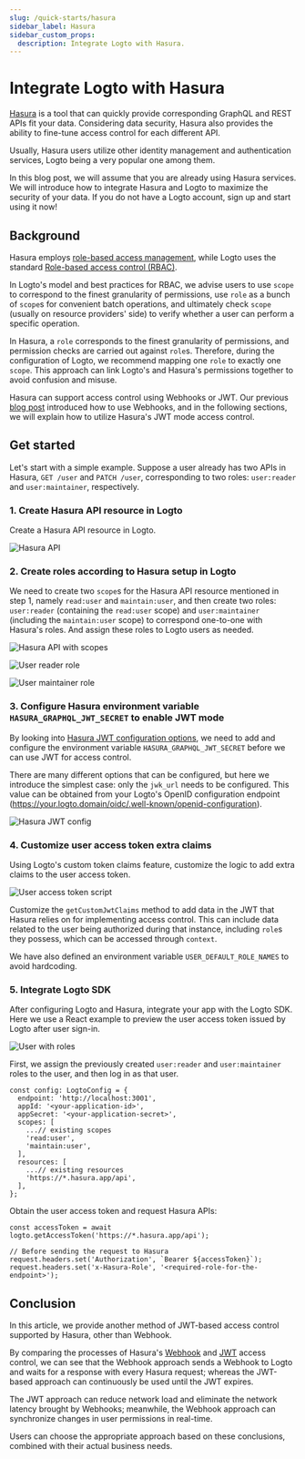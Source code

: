 ```yaml
---
slug: /quick-starts/hasura
sidebar_label: Hasura
sidebar_custom_props:
  description: Integrate Logto with Hasura.
---
```


# Integrate Logto with Hasura

[Hasura](https://hasura.io/) is a tool that can quickly provide corresponding GraphQL and REST APIs fit your data. Considering data security, Hasura also provides the ability to fine-tune access control for each different API.

Usually, Hasura users utilize other identity management and authentication services, Logto being a very popular one among them.

In this blog post, we will assume that you are already using Hasura services. We will introduce how to integrate Hasura and Logto to maximize the security of your data. If you do not have a Logto account, sign up and start using it now!

## Background

Hasura employs [role-based access management](https://hasura.io/docs/latest/auth/overview/), while Logto uses the standard [Role-based access control (RBAC)](/authorization/role-based-access-control).

In Logto's model and best practices for RBAC, we advise users to use `scope` to correspond to the finest granularity of permissions, use `role` as a bunch of `scope`s for convenient batch operations, and ultimately check `scope` (usually on resource providers' side) to verify whether a user can perform a specific operation.

In Hasura, a `role` corresponds to the finest granularity of permissions, and permission checks are carried out against `role`s. Therefore, during the configuration of Logto, we recommend mapping one `role` to exactly one `scope`. This approach can link Logto's and Hasura's permissions together to avoid confusion and misuse.

Hasura can support access control using Webhooks or JWT. Our previous [blog post](https://blog.logto.io/logto-x-hasura) introduced how to use Webhooks, and in the following sections, we will explain how to utilize Hasura's JWT mode access control.

## Get started

Let's start with a simple example. Suppose a user already has two APIs in Hasura, `GET /user` and `PATCH /user`, corresponding to two roles: `user:reader` and `user:maintainer`, respectively.

### 1. Create Hasura API resource in Logto

Create a Hasura API resource in Logto.

![Hasura API](./hasura-api.webp)

### 2. Create roles according to Hasura setup in Logto

We need to create two `scope`s for the Hasura API resource mentioned in step 1, namely `read:user` and `maintain:user`, and then create two roles: `user:reader` (containing the `read:user` scope) and `user:maintainer` (including the `maintain:user` scope) to correspond one-to-one with Hasura's roles. And assign these roles to Logto users as needed.

![Hasura API with scopes](./hasura-api-with-scopes.webp)

![User reader role](./user-reader-role.webp)

![User maintainer role](./user-maintainer-role.webp)

### 3. Configure Hasura environment variable `HASURA_GRAPHQL_JWT_SECRET` to enable JWT mode

By looking into [Hasura JWT configuration options](https://hasura.io/docs/latest/auth/authentication/jwt/#hasura-jwt-configuration-options), we need to add and configure the environment variable `HASURA_GRAPHQL_JWT_SECRET` before we can use JWT for access control.

There are many different options that can be configured, but here we introduce the simplest case: only the `jwk_url` needs to be configured. This value can be obtained from your Logto's OpenID configuration endpoint (https://your.logto.domain/oidc/.well-known/openid-configuration).

![Hasura JWT config](./hasura-jwt-config.webp)

### 4. Customize user access token extra claims

Using Logto's custom token claims feature, customize the logic to add extra claims to the user access token.

![User access token script](./user-access-token-script.webp)

Customize the `getCustomJwtClaims` method to add data in the JWT that Hasura relies on for implementing access control. This can include data related to the user being authorized during that instance, including `role`s they possess, which can be accessed through `context`.

We have also defined an environment variable `USER_DEFAULT_ROLE_NAMES` to avoid hardcoding.

### 5. Integrate Logto SDK

After configuring Logto and Hasura, integrate your app with the Logto SDK. Here we use a React example to preview the user access token issued by Logto after user sign-in.

![User with roles](./user-with-roles.webp)

First, we assign the previously created `user:reader` and `user:maintainer` roles to the user, and then log in as that user.

```tsx
const config: LogtoConfig = {
  endpoint: 'http://localhost:3001',
  appId: '<your-application-id>',
  appSecret: '<your-application-secret>',
  scopes: [
    ...// existing scopes
    'read:user',
    'maintain:user',
  ],
  resources: [
    ...// existing resources
    'https://*.hasura.app/api',
  ],
};
```

Obtain the user access token and request Hasura APIs:

```tsx
const accessToken = await logto.getAccessToken('https://*.hasura.app/api');

// Before sending the request to Hasura
request.headers.set('Authorization', `Bearer ${accessToken}`);
request.headers.set('x-Hasura-Role', '<required-role-for-the-endpoint>');
```

## Conclusion

In this article, we provide another method of JWT-based access control supported by Hasura, other than Webhook.

By comparing the processes of Hasura's [Webhook](https://hasura.io/docs/latest/auth/authentication/webhook/) and [JWT](https://hasura.io/docs/latest/auth/authentication/jwt/) access control, we can see that the Webhook approach sends a Webhook to Logto and waits for a response with every Hasura request; whereas the JWT-based approach can continuously be used until the JWT expires.

The JWT approach can reduce network load and eliminate the network latency brought by Webhooks; meanwhile, the Webhook approach can synchronize changes in user permissions in real-time.

Users can choose the appropriate approach based on these conclusions, combined with their actual business needs.
